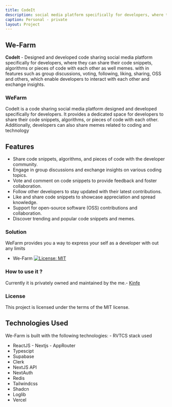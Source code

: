 ```yaml
---
title: CodeIt
description: social media platform specifically for developers, where they can share their code snippets, algorithms or pieces of code with each other as well memes
caption: Personal - private
layout: Project
---
```


## We-Farm

**CodeIt** - Designed and developed code sharing social media platform specifically for developers, where they can
share their code snippets, algorithms or pieces of code with each other as well memes. with in features such as group
discussions, voting, following, liking, sharing, OSS and others, which enable developers to interact with each other
and exchange insights.

### WeFarm

CodeIt is a code sharing social media platform designed and developed specifically for developers. It provides a dedicated space for developers to share their code snippets, algorithms, or pieces of code with each other. Additionally, developers can also share memes related to coding and technology

## Features

- Share code snippets, algorithms, and pieces of code with the developer community.
- Engage in group discussions and exchange insights on various coding topics.
- Vote and comment on code snippets to provide feedback and foster collaboration.
- Follow other developers to stay updated with their latest contributions.
- Like and share code snippets to showcase appreciation and spread knowledge.
- Support for open-source software (OSS) contributions and collaboration.
- Discover trending and popular code snippets and memes.

### Solution

WeFarm provides you a way to express your self as a developer with out any limits

- We-Farm
  [![License: MIT](https://img.shields.io/badge/License-MIT-yellow.svg)](https://opensource.org/licenses/MIT)

### How to use it ?

Currently it is privately owned and maintained by the me.- [Kinfe](https://github.com/Kinfe123)

### License

This project is licensed under the terms of the MIT license.

## Technologies Used

We-Farm is built with the following technologies: - RVTCS stack used

- ReactJS - Nextjs - AppRouter
- Typescipt
- Supabase
- Clerk
- NextJS API
- NextAuth
- Redis
- Tailwindcss
- Shadcn
- Loglib
- Vercel
